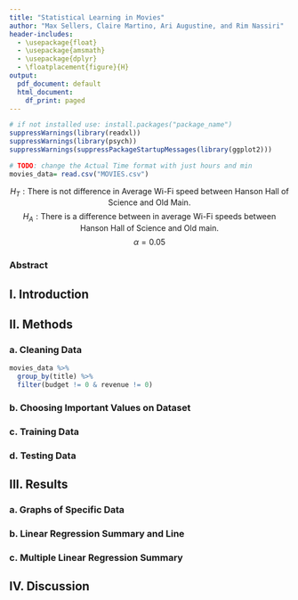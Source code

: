 ```yaml
---
title: "Statistical Learning in Movies"
author: "Max Sellers, Claire Martino, Ari Augustine, and Rim Nassiri"
header-includes:
  - \usepackage{float}
  - \usepackage{amsmath}
  - \usepackage{dplyr}
  - \floatplacement{figure}{H}
output:
  pdf_document: default
  html_document:
    df_print: paged
---
```


```r
# if not installed use: install.packages("package_name")
suppressWarnings(library(readxl))
suppressWarnings(library(psych))
suppressWarnings(suppressPackageStartupMessages(library(ggplot2)))
```

```r
# TODO: change the Actual Time format with just hours and min
movies_data= read.csv("MOVIES.csv")
```


$$H_T: \textrm{There is not difference in Average Wi-Fi speed between Hanson Hall of Science and Old Main.}$$
$$H_A: \textrm{There is a difference between in average Wi-Fi speeds between Hanson Hall of Science and Old main.}$$
$$\alpha=0.05$$

### Abstract



## I. Introduction

## II. Methods

### a. Cleaning Data
```r
movies_data %>%
  group_by(title) %>%
  filter(budget != 0 & revenue != 0)
```

### b. Choosing Important Values on Dataset

### c. Training Data

### d. Testing Data

## III. Results

### a. Graphs of Specific Data

### b. Linear Regression Summary and Line

### c. Multiple Linear Regression Summary

## IV. Discussion


